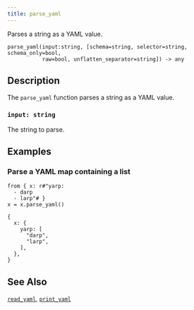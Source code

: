 ```yaml
---
title: parse_yaml
---
```


Parses a string as a YAML value.

```tql
parse_yaml(input:string, [schema=string, selector=string, schema_only=bool,
           raw=bool, unflatten_separator=string]) -> any
```

## Description

The `parse_yaml` function parses a string as a YAML value.

### `input: string`

The string to parse.


<ParsingOptions />

## Examples

### Parse a YAML map containing a list

```tql
from { x: r#"yarp:
  - darp
  - larp"# }
x = x.parse_yaml()
```
```tql
{
  x: {
    yarp: [
      "darp",
      "larp",
    ],
  },
}
```

## See Also

[`read_yaml`](../operators/read_yaml), [`print_yaml`](print_yaml)
